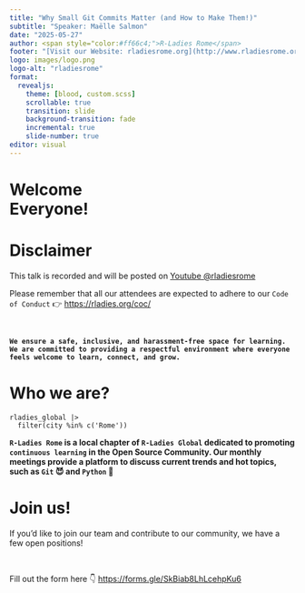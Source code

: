 ```yaml
---
title: "Why Small Git Commits Matter (and How to Make Them!)"
subtitle: "Speaker: Maëlle Salmon" 
date: "2025-05-27"
author: <span style="color:#ff66c4;">R-Ladies Rome</span>
footer: "[Visit our Website: rladiesrome.org](http://www.rladiesrome.org)"
logo: images/logo.png 
logo-alt: "rladiesrome"
format: 
  revealjs:
    theme: [blood, custom.scss]
    scrollable: true
    transition: slide
    background-transition: fade
    incremental: true
    slide-number: true
editor: visual
---
```


# Welcome<br>Everyone! {background-image="images/logo.png" background-size="400px" background-position="right"}

# Disclaimer {.smaller}

This talk is recorded and will be posted on [Youtube \@rladiesrome](https://www.youtube.com/@rladiesrome)

Please remember that all our attendees are expected to adhere to our `Code of Conduct` 👉 <https://rladies.org/coc/>

<br>

**`We ensure a safe, inclusive, and harassment-free space for learning. We are committed to providing a respectful environment where everyone feels welcome to learn, connect, and grow.`**

# Who we are?

```         
rladies_global |>
  filter(city %in% c('Rome'))
```

**`R-Ladies Rome` is a local chapter of `R-Ladies Global` dedicated to promoting `continuous learning` in the Open Source Community. Our monthly meetings provide a platform to discuss current trends and hot topics, such as `Git` 😈 and `Python` 🐍**

# Join us! {background-image="images/background-joinus.png" background-size="800px" background-position="right"}

If you’d like to join our team and contribute to our community, we have a few open positions!

<br>

Fill out the form here 👇 <https://forms.gle/SkBiab8LhLcehpKu6>


